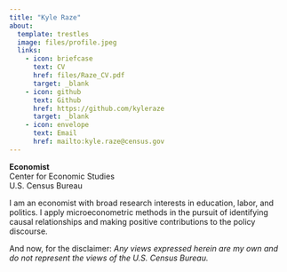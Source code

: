 ```yaml
---
title: "Kyle Raze"
about:
  template: trestles
  image: files/profile.jpeg
  links:
    - icon: briefcase
      text: CV
      href: files/Raze_CV.pdf
      target: _blank
    - icon: github
      text: Github
      href: https://github.com/kyleraze
      target: _blank
    - icon: envelope
      text: Email
      href: mailto:kyle.raze@census.gov
---
```


**Economist** <br> Center for Economic Studies <br> U.S. Census Bureau

I am an economist with broad research interests in education, labor, and politics. I apply microeconometric methods in the pursuit of identifying causal relationships and making positive contributions to the policy discourse.

And now, for the disclaimer: *Any views expressed herein are my own and do not represent the views of the U.S. Census Bureau.*
